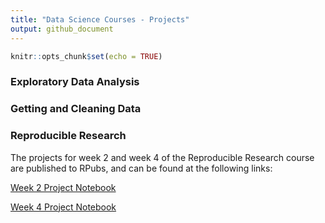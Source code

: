 ```yaml
---
title: "Data Science Courses - Projects"
output: github_document
---
```


```r
knitr::opts_chunk$set(echo = TRUE)
```

### Exploratory Data Analysis


### Getting and Cleaning Data


### Reproducible Research

The projects for week 2 and week 4 of the Reproducible Research course are published to RPubs, and can be found at the following links:

[Week 2 Project Notebook](https://rpubs.com/jmvarberg/884676)

[Week 4 Project Notebook](https://rpubs.com/jmvarberg/repro_research_week_4)
